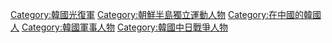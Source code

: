 [[Category:韓國光復軍|Category:韓國光復軍]]
[[Category:朝鮮半島獨立運動人物|Category:朝鮮半島獨立運動人物]]
[[Category:在中國的韓國人|Category:在中國的韓國人]]
[[Category:韓國軍事人物|Category:韓國軍事人物]]
[[Category:韓國中日戰爭人物|Category:韓國中日戰爭人物]]